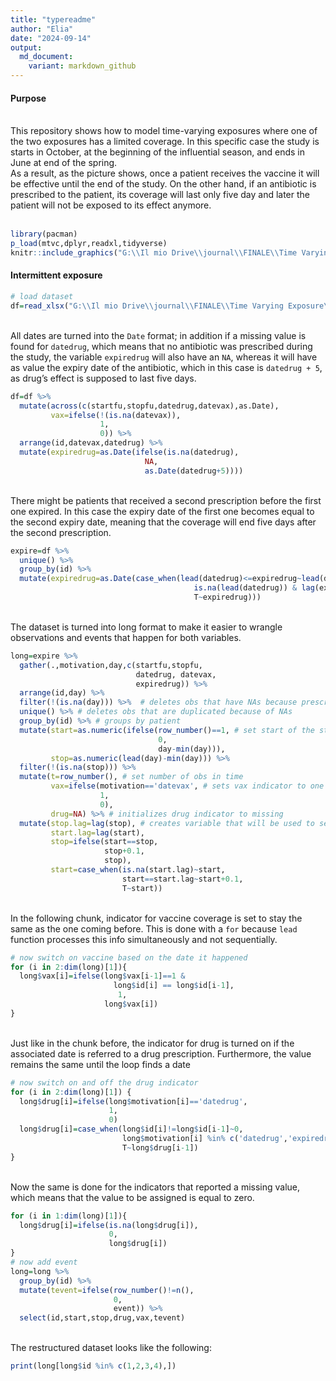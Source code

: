 ---
title: "typereadme"
author: "Elia"
date: "2024-09-14"
output:   
  md_document:
    variant: markdown_github
---

#### Purpose
\
This repository shows how to model time-varying exposures where one of the two exposures has a limited coverage. In this specific case the study is starts in October, at the beginning of the influential season, and ends in June at end of the spring. 
\
As a result, as the picture shows, once a patient receives the vaccine it will be effective until the end of the study. On the other hand, if an antibiotic is prescribed to the patient, its coverage will last only five day and later the patient will not be exposed to its effect anymore.  
\
```{r, echo=FALSE, message=FALSE,warning=FALSE, out.height="35%",fig.align="center"}
library(pacman)
p_load(mtvc,dplyr,readxl,tidyverse)
knitr::include_graphics("G:\\Il mio Drive\\journal\\FINALE\\Time Varying Exposure\\tve.png")
```

#### Intermittent exposure

```{r, echo=FALSE, message=FALSE,warning=FALSE}
# load dataset
df=read_xlsx("G:\\Il mio Drive\\journal\\FINALE\\Time Varying Exposure\\intermittence.xlsx")
```
\
All dates are turned into the `Date` format; in addition if a missing value is found for `datedrug`, which means that no antibiotic was prescribed during the study, the variable `expiredrug` will also have an `NA`, whereas it will have as value the expiry date of the antibiotic, which in this case is `datedrug + 5`, as drug's effect is supposed to last five days.
\
```{r}
df=df %>% 
  mutate(across(c(startfu,stopfu,datedrug,datevax),as.Date),
         vax=ifelse(!(is.na(datevax)),
                    1,
                    0)) %>% 
  arrange(id,datevax,datedrug) %>% 
  mutate(expiredrug=as.Date(ifelse(is.na(datedrug),
                              NA,
                              as.Date(datedrug+5))))
```
\
There might be patients that received a second prescription before the first one expired. In this case the expiry date of the first one becomes equal to the second expiry date, meaning that the coverage will end five days after the second prescription.
\
```{r}
expire=df %>% 
  unique() %>% 
  group_by(id) %>% 
  mutate(expiredrug=as.Date(case_when(lead(datedrug)<=expiredrug~lead(datedrug)+5,
                                         is.na(lead(datedrug)) & lag(expiredrug)<=datedrug~datedrug+5,
                                         T~expiredrug)))
```
\
The dataset is turned into long format to make it easier to wrangle observations and events that happen for both variables.
\
```{r}
long=expire %>%
  gather(.,motivation,day,c(startfu,stopfu,
                            datedrug, datevax,
                            expiredrug)) %>% 
  arrange(id,day) %>% 
  filter(!(is.na(day))) %>%  # deletes obs that have NAs because prescription of drug/vax is missing
  unique() %>% # deletes obs that are duplicated because of NAs 
  group_by(id) %>% # groups by patient
  mutate(start=as.numeric(ifelse(row_number()==1, # set start of the study 
                                 0,
                                 day-min(day))),
         stop=as.numeric(lead(day)-min(day))) %>% 
  filter(!(is.na(stop))) %>% 
  mutate(t=row_number(), # set number of obs in time
         vax=ifelse(motivation=='datevax', # sets vax indicator to one if associated that is due to vax
                    1,
                    0),
         drug=NA) %>% # initializes drug indicator to missing
  mutate(stop.lag=lag(stop), # creates variable that will be used to set start and stop times
         start.lag=lag(start),
         stop=ifelse(start==stop,
                     stop+0.1,
                     stop),
         start=case_when(is.na(start.lag)~start,
                         start==start.lag~start+0.1,
                         T~start))
```
\
In the following chunk, indicator for vaccine coverage is set to stay the same as the one coming before. This is done with a `for` because `lead` function processes this info simultaneously and not sequentially.
\
```{r}
# now switch on vaccine based on the date it happened
for (i in 2:dim(long)[1]){
  long$vax[i]=ifelse(long$vax[i-1]==1 & 
                       long$id[i] == long$id[i-1],
                        1,
                     long$vax[i])
}
```
\
Just like in the chunk before, the indicator for drug is turned on if the associated date is referred to a drug prescription. Furthermore, the value remains the same until the loop finds a date 
\
```{r}
# now switch on and off the drug indicator
for (i in 2:dim(long)[1]) {
  long$drug[i]=ifelse(long$motivation[i]=='datedrug',
                      1,
                      0)
  long$drug[i]=case_when(long$id[i]!=long$id[i-1]~0,
                         long$motivation[i] %in% c('datedrug','expiredrug')~long$drug[i],
                         T~long$drug[i-1])
}
```
\
Now the same is done for the indicators that reported a missing value, which means that the value to be assigned is equal to zero.
\
```{r}
for (i in 1:dim(long)[1]){
  long$drug[i]=ifelse(is.na(long$drug[i]),
                      0,
                      long$drug[i])
}
# now add event
long=long %>% 
  group_by(id) %>% 
  mutate(tevent=ifelse(row_number()!=n(),
                       0,
                       event)) %>% 
  select(id,start,stop,drug,vax,tevent)
```
\
The restructured dataset looks like the following:
\
```{r}
print(long[long$id %in% c(1,2,3,4),])
```
